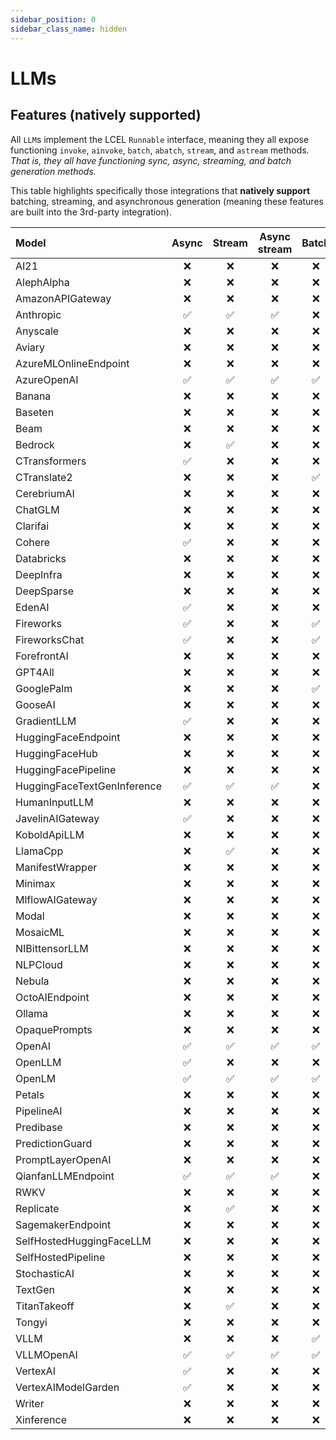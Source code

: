 ```yaml
---
sidebar_position: 0
sidebar_class_name: hidden
---
```


# LLMs


## Features (natively supported)
All `LLM`s implement the LCEL `Runnable` interface, meaning they all expose functioning `invoke`, `ainvoke`, `batch`, `abatch`, `stream`, and `astream` methods.
*That is, they all have functioning sync, async, streaming, and batch generation methods.*

This table highlights specifically those integrations that **natively support** batching, streaming, and asynchronous generation (meaning these features are built into the 3rd-party integration).

Model|Async|Stream|Async stream|Batch|Async batch
:-|:-:|:-:|:-:|:-:|:-:
AI21|❌|❌|❌|❌|❌
AlephAlpha|❌|❌|❌|❌|❌
AmazonAPIGateway|❌|❌|❌|❌|❌
Anthropic|✅|✅|✅|❌|❌
Anyscale|❌|❌|❌|❌|❌
Aviary|❌|❌|❌|❌|❌
AzureMLOnlineEndpoint|❌|❌|❌|❌|❌
AzureOpenAI|✅|✅|✅|✅|✅
Banana|❌|❌|❌|❌|❌
Baseten|❌|❌|❌|❌|❌
Beam|❌|❌|❌|❌|❌
Bedrock|❌|✅|❌|❌|❌
CTransformers|✅|❌|❌|❌|❌
CTranslate2|❌|❌|❌|✅|❌
CerebriumAI|❌|❌|❌|❌|❌
ChatGLM|❌|❌|❌|❌|❌
Clarifai|❌|❌|❌|❌|❌
Cohere|✅|❌|❌|❌|❌
Databricks|❌|❌|❌|❌|❌
DeepInfra|❌|❌|❌|❌|❌
DeepSparse|❌|❌|❌|❌|❌
EdenAI|✅|❌|❌|❌|❌
Fireworks|✅|❌|❌|✅|✅
FireworksChat|✅|❌|❌|✅|✅
ForefrontAI|❌|❌|❌|❌|❌
GPT4All|❌|❌|❌|❌|❌
GooglePalm|❌|❌|❌|✅|❌
GooseAI|❌|❌|❌|❌|❌
GradientLLM|✅|❌|❌|❌|❌
HuggingFaceEndpoint|❌|❌|❌|❌|❌
HuggingFaceHub|❌|❌|❌|❌|❌
HuggingFacePipeline|❌|❌|❌|❌|❌
HuggingFaceTextGenInference|✅|✅|✅|❌|❌
HumanInputLLM|❌|❌|❌|❌|❌
JavelinAIGateway|✅|❌|❌|❌|❌
KoboldApiLLM|❌|❌|❌|❌|❌
LlamaCpp|❌|✅|❌|❌|❌
ManifestWrapper|❌|❌|❌|❌|❌
Minimax|❌|❌|❌|❌|❌
MlflowAIGateway|❌|❌|❌|❌|❌
Modal|❌|❌|❌|❌|❌
MosaicML|❌|❌|❌|❌|❌
NIBittensorLLM|❌|❌|❌|❌|❌
NLPCloud|❌|❌|❌|❌|❌
Nebula|❌|❌|❌|❌|❌
OctoAIEndpoint|❌|❌|❌|❌|❌
Ollama|❌|❌|❌|❌|❌
OpaquePrompts|❌|❌|❌|❌|❌
OpenAI|✅|✅|✅|✅|✅
OpenLLM|✅|❌|❌|❌|❌
OpenLM|✅|✅|✅|✅|✅
Petals|❌|❌|❌|❌|❌
PipelineAI|❌|❌|❌|❌|❌
Predibase|❌|❌|❌|❌|❌
PredictionGuard|❌|❌|❌|❌|❌
PromptLayerOpenAI|❌|❌|❌|❌|❌
QianfanLLMEndpoint|✅|✅|✅|❌|❌
RWKV|❌|❌|❌|❌|❌
Replicate|❌|✅|❌|❌|❌
SagemakerEndpoint|❌|❌|❌|❌|❌
SelfHostedHuggingFaceLLM|❌|❌|❌|❌|❌
SelfHostedPipeline|❌|❌|❌|❌|❌
StochasticAI|❌|❌|❌|❌|❌
TextGen|❌|❌|❌|❌|❌
TitanTakeoff|❌|✅|❌|❌|❌
Tongyi|❌|❌|❌|❌|❌
VLLM|❌|❌|❌|✅|❌
VLLMOpenAI|✅|✅|✅|✅|✅
VertexAI|✅|❌|❌|❌|❌
VertexAIModelGarden|✅|❌|❌|❌|❌
Writer|❌|❌|❌|❌|❌
Xinference|❌|❌|❌|❌|❌

<DocCardList />
